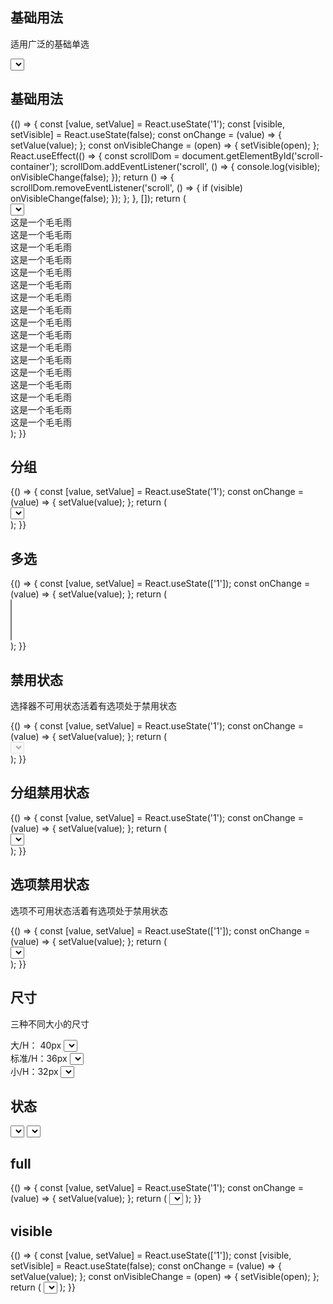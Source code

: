 
## 基础用法

适用广泛的基础单选

<Playground>
  <Select placeholder="请选择" style={{ width: '500px' }} defaultValue="2">
    <Select.Option value="1">选项1</Select.Option>
    <Select.Option value="2">选项2</Select.Option>
  </Select>
</Playground>

## 基础用法

<Playground>
  {() => {
    const [value, setValue] = React.useState('1');
    const [visible, setVisible] = React.useState(false);
    const onChange = (value) => {
      setValue(value);
    };
    const onVisibleChange = (open) => {
      setVisible(open);
    };
    React.useEffect(() => {
      const scrollDom = document.getElementById('scroll-container');
      scrollDom.addEventListener('scroll', () => {
        console.log(visible);
        onVisibleChange(false);
      });
      return () => {
        scrollDom.removeEventListener('scroll', () => {
          if (visible) onVisibleChange(false);
        });
      };
    }, []);
    return (
      <div id="scroll-container" style={{ height: '100px', overflow: 'auto' }}>
        <Select
          placeholder="请选择"
          onChange={onChange}
          value="2"
          visible={visible}
          onVisibleChange={onVisibleChange}
        >
          <Select.Option value="1">
            <span>+</span>选项1
          </Select.Option>
          <Select.Option value="2">选项2</Select.Option>
        </Select>
        <div>这是一个毛毛雨</div>
        <div>这是一个毛毛雨</div>
        <div>这是一个毛毛雨</div>
        <div>这是一个毛毛雨</div>
        <div>这是一个毛毛雨</div>
        <div>这是一个毛毛雨</div>
        <div>这是一个毛毛雨</div>
        <div>这是一个毛毛雨</div>
        <div>这是一个毛毛雨</div>
        <div>这是一个毛毛雨</div>
        <div>这是一个毛毛雨</div>
        <div>这是一个毛毛雨</div>
        <div>这是一个毛毛雨</div>
        <div>这是一个毛毛雨</div>
        <div>这是一个毛毛雨</div>
        <div>这是一个毛毛雨</div>
        <div>这是一个毛毛雨</div>
      </div>
    );
  }}
</Playground>

## 分组

<Playground>
  {() => {
    const [value, setValue] = React.useState('1');
    const onChange = (value) => {
      setValue(value);
    };
    return (
      <div style={{ height: '100px', overflow: 'auto' }}>
        <Select placeholder="请选择" onChange={onChange} value={value}>
          <Select.OptionGroup label="城市">
            <Select.Option value="1">北京</Select.Option>
            <Select.Option value="2">上海</Select.Option>
            <Select.Option value="3">广州</Select.Option>
          </Select.OptionGroup>
        </Select>
      </div>
    );
  }}
</Playground>

## 多选

<Playground>
  {() => {
    const [value, setValue] = React.useState(['1']);
    const onChange = (value) => {
      setValue(value);
    };
    return (
      <div style={{ height: '100px', overflow: 'auto' }}>
        <Select placeholder="请选择" onChange={onChange} value={value} multiple size="large">
          <Select.Option value="1">北京</Select.Option>
          <Select.Option value="2">上海</Select.Option>
          <Select.Option value="3">广州</Select.Option>
        </Select>
      </div>
    );
  }}
</Playground>

## 禁用状态

选择器不可用状态活着有选项处于禁用状态

<Playground>
  {() => {
    const [value, setValue] = React.useState('1');
    const onChange = (value) => {
      setValue(value);
    };
    return (
      <div style={{ height: '100px', overflow: 'auto' }}>
        <Select placeholder="请选择" onChange={onChange} value={value} disabled>
          <Select.Option value="1">北京</Select.Option>
          <Select.Option value="2">上海</Select.Option>
          <Select.Option value="3">广州</Select.Option>
        </Select>
      </div>
    );
  }}
</Playground>

## 分组禁用状态

<Playground>
  {() => {
    const [value, setValue] = React.useState('1');
    const onChange = (value) => {
      setValue(value);
    };
    return (
      <div style={{ height: '100px', overflow: 'auto' }}>
        <Select placeholder="请选择" onChange={onChange} value={value}>
          <Select.OptionGroup label="城市" disabled>
            <Select.Option value="1">北京</Select.Option>
            <Select.Option value="2">上海</Select.Option>
            <Select.Option value="3">广州</Select.Option>
          </Select.OptionGroup>
        </Select>
      </div>
    );
  }}
</Playground>

## 选项禁用状态

选项不可用状态活着有选项处于禁用状态

<Playground>
  {() => {
    const [value, setValue] = React.useState(['1']);
    const onChange = (value) => {
      setValue(value);
    };
    return (
      <div style={{ height: '100px', overflow: 'auto' }}>
        <Select placeholder="请选择" onChange={onChange} value={value}>
          <Select.Option value="1" disabled>
            北京
          </Select.Option>
          <Select.Option value="2">上海</Select.Option>
          <Select.Option value="3">广州</Select.Option>
        </Select>
      </div>
    );
  }}
</Playground>

## 尺寸

三种不同大小的尺寸

<Playground>
  <div style={{ display: 'flex', alignItems: 'center', marginBottom: '40px' }}>
    <FormLabel style={{ width: '100px' }}>大/H： 40px</FormLabel>
    <Select placeholder="请选择" size="large">
      <Select.Option value="1">选项1</Select.Option>
      <Select.Option value="2">选项2</Select.Option>
    </Select>
  </div>
  <div style={{ display: 'flex', alignItems: 'center', marginBottom: '40px' }}>
    <FormLabel style={{ width: '100px' }}>标准/H：36px</FormLabel>
    <Select placeholder="请选择">
      <Select.Option value="1">选项1</Select.Option>
      <Select.Option value="2">选项2</Select.Option>
    </Select>
  </div>
  <div style={{ display: 'flex', alignItems: 'center' }}>
    <FormLabel style={{ width: '100px' }}>小/H：32px</FormLabel>
    <Select placeholder="请选择" size="small">
      <Select.Option value="1" key="1">
        选项1
      </Select.Option>
      <Select.Option value="2" key="2">
        选项2
      </Select.Option>
    </Select>
  </div>
</Playground>

## 状态

<Playground>
  <div style={{ display: 'flex', justifyContent: 'space-between' }}>
    <Select placeholder="请选择" status="success">
      <Select.Option value="1">选项1</Select.Option>
      <Select.Option value="2">选项2</Select.Option>
    </Select>
    <Select placeholder="请选择" status="error">
      <Select.Option value="1">选项1</Select.Option>
      <Select.Option value="2">选项2</Select.Option>
    </Select>
  </div>
</Playground>

## full

<Playground>
  {() => {
    const [value, setValue] = React.useState('1');
    const onChange = (value) => {
      setValue(value);
    };
    return (
      <Select placeholder="请选择" onChange={onChange} value={value} fullWidth>
        <Select.Option value="1">北京</Select.Option>
        <Select.Option value="2">上海</Select.Option>
        <Select.Option value="3">广州</Select.Option>
      </Select>
    );
  }}
</Playground>

## visible

<Playground>
  {() => {
    const [value, setValue] = React.useState(['1']);
    const [visible, setVisible] = React.useState(false);
    const onChange = (value) => {
      setValue(value);
    };
    const onVisibleChange = (open) => {
      setVisible(open);
    };
    return (
      <Select
        placeholder="请选择"
        onChange={onChange}
        value={value}
        visible={visible}
        onVisibleChange={onVisibleChange}
      >
        <Select.Option value="1">北京</Select.Option>
        <Select.Option value="2">上海</Select.Option>
        <Select.Option value="3">广州</Select.Option>
      </Select>
    );
  }}
</Playground>
